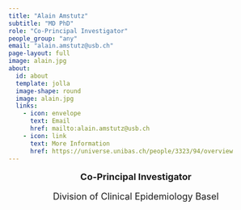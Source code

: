```yaml
---
title: "Alain Amstutz"
subtitle: "MD PhD"
role: "Co-Principal Investigator"
people_group: "any"
email: "alain.amstutz@usb.ch"
page-layout: full
image: alain.jpg
about: 
  id: about
  template: jolla
  image-shape: round
  image: alain.jpg
  links:
    - icon: envelope
      text: Email
      href: mailto:alain.amstutz@usb.ch 
    - icon: link
      text: More Information
      href: https://universe.unibas.ch/people/3323/94/overview
---
```


<div style="text-align: center;">
  <p style="font-size: 18px; font-weight: bold;">Co-Principal Investigator</p>
</div>

<div style="text-align: center;">
  <p style="font-size: 18px;">Division of Clinical Epidemiology Basel</p>
</div>